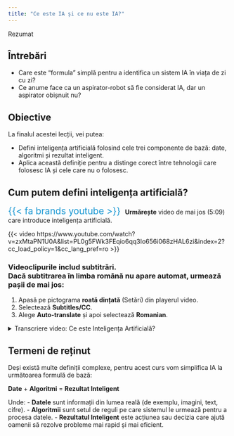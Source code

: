 ```yaml
---
title: "Ce este IA și ce nu este IA?"
---
```


::::::: overview-box
::: header
Rezumat
:::

::::: content
::: questions-col
## Întrebări

-   Care este "formula" simplă pentru a identifica un sistem IA în viața de zi cu zi?
-   Ce anume face ca un aspirator-robot să fie considerat IA, dar un aspirator obișnuit nu?

:::

::: objectives-col
## Obiective

La finalul acestei lecții, vei putea:

-   Defini inteligența artificială folosind cele trei componente de bază: date, algoritmi și rezultat inteligent.
-   Aplica această definiție pentru a distinge corect între tehnologii care folosesc IA și cele care nu o folosesc.

:::
:::::
:::::::

## Cum putem defini inteligența artificială?


<div style="margin-top: 10px;">
  <span style="font-size: 1.5em; color:#1696d2;">{{< fa brands youtube >}}</span><span style="margin-left: 10px;">**Urmărește** video de mai jos (5:09) care introduce inteligența artificială.</span>
</div>
<div class="video-responsive">
{{< video https://www.youtube.com/watch?v=zxMtaPN1U0A&list=PL0g5FWk3FEqio6qq3Io656i068zHAL6zi&index=2?cc_load_policy=1&cc_lang_pref=ro >}}
</div>

::: {.callout-note icon="false" appearence="simple" collapse="true"}
### Videoclipurile includ subtitrări. <br> Dacă subtitrarea în limba română nu apare automat, urmează pașii de mai jos:


1.  Apasă pe pictograma **roată dințată** (Setări) din playerul video.
2.  Selectează **Subtitles/CC**.
3.  Alege **Auto-translate** și apoi selectează **Romanian**.

:::

<details>
  <summary>Transcriere video: Ce este Inteligența Artificială?</summary>
  <p>

**O introducere în IA**

Inteligența artificială (IA) a devenit un termen la modă, pe care probabil l-ai auzit recent în social media, în conversații sau la televizor. Cu toate acestea, conceptul nu este nou. De fapt, folosești IA de ani de zile, poate fără să-ți dai seama.

Uneori, IA este prezentată ca o forță capabilă să schimbe modul în care trăim, muncim și interacționăm. Dar, dincolo de entuziasmul exagerat, IA este un instrument – unul care a evoluat de-a lungul deceniilor, modelat de contribuțiile a nenumărați oameni din diverse domenii. Și nu este destinat doar celor care lucrează în tehnologie, este pentru noi toți.

**Ce este, de fapt, Inteligența Artificială?**

Pe scurt, IA este capacitatea unui sistem informatic de a învăța din date și erori anterioare, permițându-i să facă predicții din ce în ce mai precise pentru comportamente viitoare. Aceasta include o gamă largă de activități, cum ar fi:

- Rezolvarea problemelor
- Recunoașterea vorbirii
- Învățarea
- Luarea deciziilor

**Ce face ca un sistem IA să fie "inteligent"?**

La bază, IA este inteligența demonstrată de software sau mașini în îndeplinirea unor sarcini care, în mod normal, necesită inteligență umană.

De exemplu, când interacționezi cu Siri pe telefon, acesta nu manifestă inteligență în același mod ca un om. Mai degrabă, oamenii l-au programat să răspundă la anumite comenzi și să execute funcții, cum ar fi să-ți ofere prognoza meteo sau ultimele știri.

La fel, un robot care joacă șah cu un om face mișcări strategice, dar nu este inteligent în sens uman. Robotul doar urmează algoritmi și strategii cu care a fost programat. El învață din jocurile anterioare prin **învățare automată (machine learning)**, ceea ce îi permite să-și îmbunătățească performanța în timp.

**Testul Turing: O întrebare veche de zeci de ani**

Întrebarea dacă acțiunile unui robot echivalează cu inteligența nu este nouă. În 1950, Alan Turing, un renumit matematician și informatician, a pus întrebarea: "Cum putem determina dacă o mașină este inteligentă?"

Pentru a răspunde, el a creat faimosul **Test Turing**. În acest test, un evaluator uman interacționează (fără să vadă) fie cu un alt om, fie cu un computer, și trebuie să determine care dintre interlocutori este mașina. Scopul nu era ca mașina să dea răspunsul corect la o întrebare precum "2+2", ci să evalueze dacă răspunsul său este la fel cu cel al unui om, cu toate nuanțele sale.

**IA în viața de zi cu zi**

Astăzi, IA este tot mai prezentă în viața noastră. De exemplu:

- **Social Media**: Aplicații precum Instagram folosesc învățarea automată pentru a decide ce conținut să-ți afișeze, pe baza activității tale recente.
- **Servicii de streaming**: Un proces similar funcționează atunci când termini un serial, iar platforma îți recomandă ce să urmărești în continuare.

**Mituri și realitate**

Reprezentarea IA în filmele de la Hollywood este adesea inexactă. Unele filme prezintă IA ca având sentimente sau fiind superioară oamenilor. Aceste narațiuni sunt interpretări artistice menite să provoace gândirea, nu să reflecte cu acuratețe capacitățile reale ale IA.

Deși IA poate imita anumite aspecte ale inteligenței umane, este important să reținem că funcționează foarte diferit. IA nu are conștiință, emoții sau capacitatea de a înțelege contextul în același mod ca oamenii. Este un instrument creat și controlat de oameni, iar capacitățile sale sunt limitate la ceea ce a fost programată să facă.

De aceea, este esențial să înțelegem ce este cu adevărat IA. Acest lucru ne permite să distingem faptele de ficțiune.
  </p>
</details>


::: callout-definition
## Termeni de reținut

Deși există multe definiții complexe, pentru acest curs vom simplifica IA la următoarea formulă de bază:

**Date** + **Algoritmi** = **Rezultat Inteligent**

Unde:
-   **Datele** sunt informații din lumea reală (de exemplu, imagini, text, cifre).
-   **Algoritmii** sunt setul de reguli pe care sistemul le urmează pentru a procesa datele.
-   **Rezultatul Inteligent** este acțiunea sau decizia care ajută oamenii să rezolve probleme mai rapid și mai eficient.
:::




